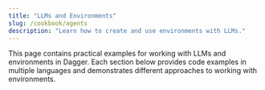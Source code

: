 ```yaml
---
title: "LLMs and Environments"
slug: /cookbook/agents
description: "Learn how to create and use environments with LLMs."
---
```



This page contains practical examples for working with LLMs and environments in Dagger. Each section below provides code examples in multiple languages and demonstrates different approaches to working with environments.

<EnvUseStrings />

<EnvUseContainers />
